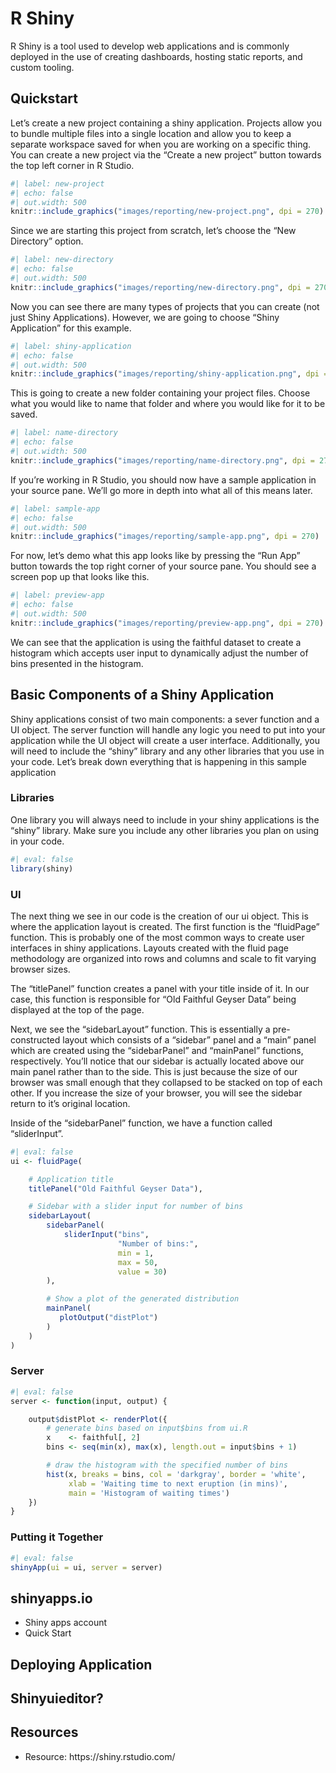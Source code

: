 # R Shiny

R Shiny is a tool used to develop web applications and is commonly deployed in the use of creating dashboards, hosting static reports, and custom tooling.

## Quickstart

Let's create a new project containing a shiny application. Projects allow you to bundle multiple files into a single location and allow you to keep a separate workspace saved for when you are working on a specific thing. You can create a new project via the "Create a new project" button towards the top left corner in R Studio.

```r
#| label: new-project
#| echo: false
#| out.width: 500
knitr::include_graphics("images/reporting/new-project.png", dpi = 270)
```

Since we are starting this project from scratch, let's choose the "New Directory" option.

```r
#| label: new-directory
#| echo: false
#| out.width: 500
knitr::include_graphics("images/reporting/new-directory.png", dpi = 270)
```

Now you can see there are many types of projects that you can create (not just Shiny Applications). However, we are going to choose "Shiny Application" for this example.

```r
#| label: shiny-application
#| echo: false
#| out.width: 500
knitr::include_graphics("images/reporting/shiny-application.png", dpi = 270)
```

This is going to create a new folder containing your project files. Choose what you would like to name that folder and where you would like for it to be saved.

```r
#| label: name-directory
#| echo: false
#| out.width: 500
knitr::include_graphics("images/reporting/name-directory.png", dpi = 270)
```

If you're working in R Studio, you should now have a sample application in your source pane. We'll go more in depth into what all of this means later.

```r
#| label: sample-app
#| echo: false
#| out.width: 500
knitr::include_graphics("images/reporting/sample-app.png", dpi = 270)
```

For now, let's demo what this app looks like by pressing the "Run App" button towards the top right corner of your source pane. You should see a screen pop up that looks like this.

```r
#| label: preview-app
#| echo: false
#| out.width: 500
knitr::include_graphics("images/reporting/preview-app.png", dpi = 270)
```

We can see that the application is using the faithful dataset to create a histogram which accepts user input to dynamically adjust the number of bins presented in the histogram.

## Basic Components of a Shiny Application

Shiny applications consist of two main components: a sever function and a UI object. The server function will handle any logic you need to put into your application while the UI object will create a user interface. Additionally, you will need to include the "shiny" library and any other libraries that you use in your code. Let's break down everything that is happening in this sample application

### Libraries

One library you will always need to include in your shiny applications is the "shiny" library. Make sure you include any other libraries you plan on using in your code.

```r
#| eval: false
library(shiny)
```

### UI

The next thing we see in our code is the creation of our ui object. This is where the application layout is created. The first function is the "fluidPage" function. This is probably one of the most common ways to create user interfaces in shiny applications. Layouts created with the fluid page methodology are organized into rows and columns and scale to fit varying browser sizes.

The "titlePanel" function creates a panel with your title inside of it. In our case, this function is responsible for "Old Faithful Geyser Data" being displayed at the top of the page.

Next, we see the "sidebarLayout" function. This is essentially a pre-constructed layout which consists of a "sidebar" panel and a "main" panel which are created using the "sidebarPanel" and "mainPanel" functions, respectively. You'll notice that our sidebar is actually located above our main panel rather than to the side. This is just because the size of our browser was small enough that they collapsed to be stacked on top of each other. If you increase the size of your browser, you will see the sidebar return to it's original location.

Inside of the "sidebarPanel" function, we have a function called "sliderInput". 

```r
#| eval: false
ui <- fluidPage(

    # Application title
    titlePanel("Old Faithful Geyser Data"),

    # Sidebar with a slider input for number of bins 
    sidebarLayout(
        sidebarPanel(
            sliderInput("bins",
                        "Number of bins:",
                        min = 1,
                        max = 50,
                        value = 30)
        ),

        # Show a plot of the generated distribution
        mainPanel(
           plotOutput("distPlot")
        )
    )
)
```

### Server

```r
#| eval: false
server <- function(input, output) {

    output$distPlot <- renderPlot({
        # generate bins based on input$bins from ui.R
        x    <- faithful[, 2]
        bins <- seq(min(x), max(x), length.out = input$bins + 1)

        # draw the histogram with the specified number of bins
        hist(x, breaks = bins, col = 'darkgray', border = 'white',
             xlab = 'Waiting time to next eruption (in mins)',
             main = 'Histogram of waiting times')
    })
}
```

### Putting it Together

```r
#| eval: false
shinyApp(ui = ui, server = server)
```


## shinyapps.io
- Shiny apps account
- Quick Start

## Deploying Application

## Shinyuieditor?

## Resources

- Resource: https://shiny.rstudio.com/